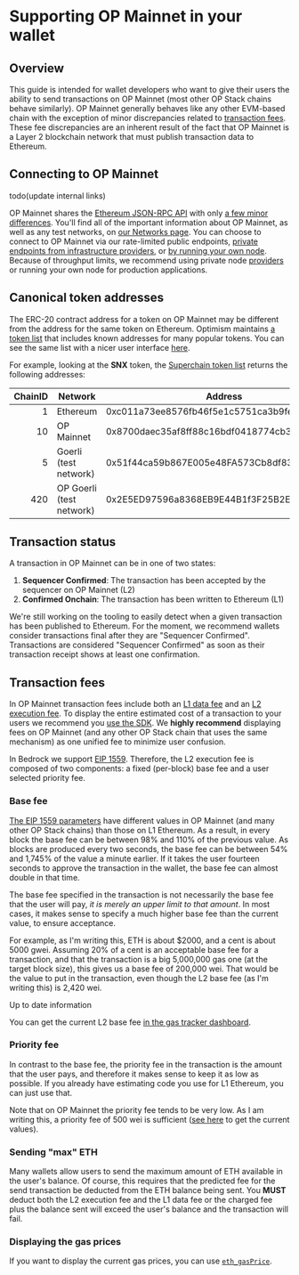 
# Supporting OP Mainnet in your wallet

## Overview

This guide is intended for wallet developers who want to give their users the ability to send transactions on OP Mainnet (most other OP Stack chains behave similarly).
OP Mainnet generally behaves like any other EVM-based chain with the exception of minor discrepancies related to [transaction fees](#transaction-fees).
These fee discrepancies are an inherent result of the fact that OP Mainnet is a Layer 2 blockchain network that must publish transaction data to Ethereum.

## Connecting to OP Mainnet

todo(update internal links)

OP Mainnet shares the [Ethereum JSON-RPC API](https://eth.wiki/json-rpc/API) with only [a few minor differences](../developers/build/json-rpc.md).
You'll find all of the important information about OP Mainnet, as well as any test networks, on [our Networks page](../useful-tools/networks.md).
You can choose to connect to OP Mainnet via our rate-limited public endpoints, [private endpoints from infrastructure providers](../useful-tools/networks.md), or [by running your own node](../developers/build/run-a-node/).
Because of throughput limits, we recommend using private node [providers](../useful-tools/providers.md) or running your own node for production applications.

## Canonical token addresses

The ERC-20 contract address for a token on OP Mainnet may be different from the address for the same token on Ethereum.
Optimism maintains [a token list](https://static.optimism.io/optimism.tokenlist.json) that includes known addresses for many popular tokens.
You can see the same list with a nicer user interface [here](https://tokenlists.org/token-list?url=https://static.optimism.io/optimism.tokenlist.json).

For example, looking at the **SNX** token, the [Superchain token list](https://static.optimism.io/optimism.tokenlist.json) returns the following addresses:

| ChainID | Network | Address |
| -: | - | - |
| 1  | Ethereum    | 0xc011a73ee8576fb46f5e1c5751ca3b9fe0af2a6f |
| 10 | OP Mainnet    | 0x8700daec35af8ff88c16bdf0418774cb3d7599b4
| 5 | Goerli (test network) | 0x51f44ca59b867E005e48FA573Cb8df83FC7f7597
| 420 | OP Goerli (test network) | 0x2E5ED97596a8368EB9E44B1f3F25B2E813845303



## Transaction status

A transaction in OP Mainnet can be in one of two states:

1. **Sequencer Confirmed**: The transaction has been accepted by the sequencer on OP Mainnet (L2)
2. **Confirmed Onchain**: The transaction has been written to Ethereum (L1)

We're still working on the tooling to easily detect when a given transaction has been published to Ethereum.
For the moment, we recommend wallets consider transactions final after they are "Sequencer Confirmed".
Transactions are considered "Sequencer Confirmed" as soon as their transaction receipt shows at least one confirmation.



## Transaction fees

In OP Mainnet transaction fees include both an [L1 data fee](../developers/build/transaction-fees.md#estimating-the-l1-data-fee) and an [L2 execution fee](../developers/build/transaction-fees.md#the-l2-execution-fee). 
To display the entire estimated cost of a transaction to your users we recommend you [use the SDK](https://github.com/ethereum-optimism/optimism-tutorial/tree/main/sdk-estimate-gas).
We **highly recommend** displaying fees on OP Mainnet (and any other OP Stack chain that uses the same mechanism) as one unified fee to minimize user confusion.


In Bedrock we support [EIP 1559](https://eips.ethereum.org/EIPS/eip-1559).
Therefore, the L2 execution fee is composed of two components: a fixed (per-block) base fee and a user selected priority fee.


### Base fee

[The EIP 1559 parameters](../developers/bedrock/differences.md#eip-1559) have different values in OP Mainnet (and many other OP Stack chains) than those on L1 Ethereum.
As a result, in every block the base fee can be between 98% and 110% of the previous value. 
As blocks are produced every two seconds, the base fee can be between 54% and 1,745% of the value a minute earlier.
If it takes the user fourteen seconds to approve the transaction in the wallet, the base fee can almost double in that time.

The base fee specified in the transaction is not necessarily the base fee that the user will pay, *it is merely an upper limit to that amount*.
In most cases, it makes sense to specify a much higher base fee than the current value, to ensure acceptance. 

For example, as I'm writing this, ETH is about $2000, and a cent is about 5000 gwei. 
Assuming 20% of a cent is an acceptable base fee for a transaction, and that the transaction is a big 5,000,000 gas one (at the target block size), this gives us a base fee of 200,000 wei. 
That would be the value to put in the transaction, even though the L2 base fee (as I'm writing this) is 2,420 wei. 

<Callout>
Up to date information

You can get the current L2 base fee [in the gas tracker dashboard](https://optimism.io/gas-tracker).

</Callout>


### Priority fee

In contrast to the base fee, the priority fee in the transaction is the amount that the user pays, and therefore it makes sense to keep it as low as possible.
If you already have estimating code you use for L1 Ethereum, you can just use that.

Note that on OP Mainnet the priority fee tends to be very low. 
As I am writing this, a priority fee of 500 wei is sufficient ([see here](https://optimism.io/gas-tracker) to get the current values).



### Sending "max" ETH

Many wallets allow users to send the maximum amount of ETH available in the user's balance.
Of course, this requires that the predicted fee for the send transaction be deducted from the ETH balance being sent.
You **MUST** deduct both the L2 execution fee and the L1 data fee or the charged fee plus the balance sent will exceed the user's balance and the transaction will fail.

### Displaying the gas prices

If you want to display the current gas prices, you can use [`eth_gasPrice`](https://ethereum.org/en/developers/docs/apis/json-rpc/#eth_gasprice).